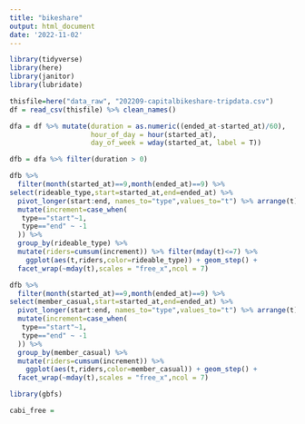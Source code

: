 ---
title: "bikeshare"
output: html_document
date: '2022-11-02'
---
```{r}
library(tidyverse)
library(here)
library(janitor)
library(lubridate)
```

```{r}
thisfile=here("data_raw", "202209-capitalbikeshare-tripdata.csv")
df = read_csv(thisfile) %>% clean_names()
```

```{r}
dfa = df %>% mutate(duration = as.numeric((ended_at-started_at)/60),
                    hour_of_day = hour(started_at),
                    day_of_week = wday(started_at, label = T))
```

```{r}
dfb = dfa %>% filter(duration > 0)
```


```{r}
dfb %>%
  filter(month(started_at)==9,month(ended_at)==9) %>%
select(rideable_type,start=started_at,end=ended_at) %>%
  pivot_longer(start:end, names_to="type",values_to="t") %>% arrange(t) %>%
  mutate(increment=case_when(
   type=="start"~1,
   type=="end" ~ -1
  )) %>%
  group_by(rideable_type) %>%
  mutate(riders=cumsum(increment)) %>% filter(mday(t)<=7) %>%
    ggplot(aes(t,riders,color=rideable_type)) + geom_step() +
  facet_wrap(~mday(t),scales = "free_x",ncol = 7)
```

```{r}
dfb %>%
  filter(month(started_at)==9,month(ended_at)==9) %>%
select(member_casual,start=started_at,end=ended_at) %>%
  pivot_longer(start:end, names_to="type",values_to="t") %>% arrange(t) %>%
  mutate(increment=case_when(
   type=="start"~1,
   type=="end" ~ -1
  )) %>%
  group_by(member_casual) %>%
  mutate(riders=cumsum(increment)) %>%
    ggplot(aes(t,riders,color=member_casual)) + geom_step() +
  facet_wrap(~mday(t),scales = "free_x",ncol = 7)
```

```{r}
library(gbfs)
```

```{r}
cabi_free = 
```

